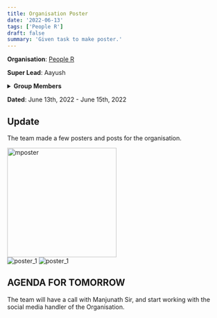 ```yaml
---
title: Organisation Poster
date: '2022-06-13'
tags: ['People R']
draft: false
summary: 'Given task to make poster.'
---
```


**Organisation**: [People R](https://people.1ngo.in/#Home)

**Super Lead**: Aayush

<details className="mb-12">

<summary>
  <strong style={{ color: '#ec4899', cursor: 'pointer' }}>Group Members</strong>
</summary>
`1. Pavitra Satish (Group Lead)`

`2. Ayush Saraf`

`3. Diya Kulkarni`

`4. Siddharthareddy Dav`

`5. Atiq Urrehaman`

`6. Divyanshu`

</details>

**Dated**: June 13th, 2022 - June 15th, 2022

## Update

The team made a few posters and posts for the organisation.

<img src="/static/images/mposter-1.png" alt="mposter" height="252" width="252" />

<div className="flex">
  <img src="/static/images/13th-06-22.png" alt="poster_1" className="mr-2 items-start" />
  <img src="/static/images/13th-06-22_2nd.png" alt="poster_1" className="items-end" />
</div>

## AGENDA FOR TOMORROW

The team will have a call with Manjunath Sir, and start working with the social media handler of the Organisation.

